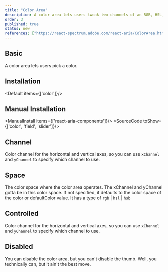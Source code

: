 ```yaml
---
title: "Color Area"
description: A color area lets users tweak two channels of an RGB, HSL, or HSB color against a 2D gradient backdrop.
order: 3
published: true
status: new
references: ["https://react-spectrum.adobe.com/react-aria/ColorArea.html#props"]
---
```


## Basic
A color area lets users pick a color.
<How toUse="colors/color-area-demo" />

## Installation
<Default items={['color']}/>

## Manual Installation
<ManualInstall items={['react-aria-components']}/>
<SourceCode toShow={['color', 'field', 'slider']}/>

## Channel
Color channel for the horizontal and vertical axes, so you can use `xChannel` and `yChannel` to specify which channel to use.
<How toUse="colors/color-area-channel-demo" />

## Space
The color space where the color area operates. The xChannel and yChannel gotta be in this color space. If not specified, it defaults to the color space of the color or defaultColor value. It has a type of `rgb` | `hsl` | `hsb`
<How toUse="colors/color-area-space-demo" />

## Controlled
Color channel for the horizontal and vertical axes, so you can use `xChannel` and `yChannel` to specify which channel to use.
<How toUse="colors/color-area-controlled-demo" />

## Disabled
You can disable the color area, but you can't disable the thumb. Well, you technically can, but it ain't the best move.
<How toUse="colors/color-area-disabled-demo" />

